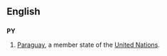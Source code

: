 {{see|py|.py}}
==English==
==={{abbreviation}}===
'''PY'''
#[[Paraguay]], a member state of the [[United Nations]].